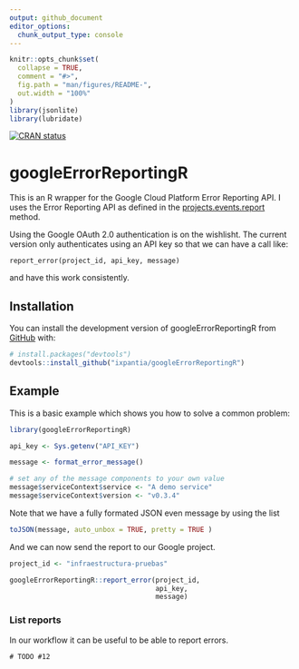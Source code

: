 ```yaml
---
output: github_document
editor_options: 
  chunk_output_type: console
---
```


<!-- README.md is generated from README.Rmd. Please edit that file -->

```r
knitr::opts_chunk$set(
  collapse = TRUE,
  comment = "#>",
  fig.path = "man/figures/README-",
  out.width = "100%"
)
library(jsonlite)
library(lubridate)
```


<!-- badges: start -->
[![CRAN status](https://www.r-pkg.org/badges/version/ixplorer)](https://cran.r-project.org/package=googleErrorReportingR)
<!-- badges: end -->

# googleErrorReportingR
This is an R wrapper for the Google Cloud Platform Error Reporting API. I uses the Error Reporting API as defined in the [projects.events.report](https://cloud.google.com/error-reporting/reference/rest/v1beta1/projects.events/report) method.

Using the Google OAuth 2.0 authentication is on the wishlisht. The current version only authenticates using an API key so that we can have a call like:

    report_error(project_id, api_key, message)

and have this work consistently.

## Installation

You can install the development version of googleErrorReportingR from [GitHub](https://github.com/) with:

``` r
# install.packages("devtools")
devtools::install_github("ixpantia/googleErrorReportingR")
```

## Example

This is a basic example which shows you how to solve a common problem:

```r
library(googleErrorReportingR)

api_key <- Sys.getenv("API_KEY")

message <- format_error_message()

# set any of the message components to your own value
message$serviceContext$service <- "A demo service"
message$serviceContext$version <- "v0.3.4"
```

Note that we have a fully formated JSON even message by using the list

```r
toJSON(message, auto_unbox = TRUE, pretty = TRUE )
```

And we can now send the report to our Google project.

```r
project_id <- "infraestructura-pruebas"

googleErrorReportingR::report_error(project_id,
                                    api_key,
                                    message)
```


### List reports

In our workflow it can be useful to be able to report errors.

```
# TODO #12
```

